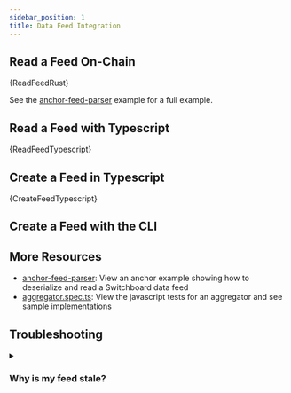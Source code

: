 ```yaml
---
sidebar_position: 1
title: Data Feed Integration
---
```




## Read a Feed On-Chain


<CodeBlock language="rust">{ReadFeedRust}</CodeBlock>

See the [anchor-feed-parser](/solana/sdk/anchor/anchor-feed-parser) example for
a full example.

## Read a Feed with Typescript


<CodeBlock language="typescript">{ReadFeedTypescript}</CodeBlock>

## Create a Feed in Typescript


<CodeBlock language="typescript">{CreateFeedTypescript}</CodeBlock>

## Create a Feed with the CLI


<CreateFeedCli />

## More Resources

- [anchor-feed-parser](https://github.com/switchboard-xyz/sbv2-solana/tree/main/programs/anchor-feed-parser):
  View an anchor example showing how to deserialize and read a Switchboard data
  feed
- [aggregator.spec.ts](https://github.com/switchboard-xyz/sbv2-solana/blob/main/javascript/solana.js/test/aggregator.spec.ts):
  View the javascript tests for an aggregator and see sample implementations

## Troubleshooting

<details>
<summary>

### Why is my feed stale?

</summary>

- Does the feed have enough funds in its lease account?
- Does the feed have the right permissions for its queue?
- Is the feed currently on a crank?
- Is a new round being opened?

</details>

